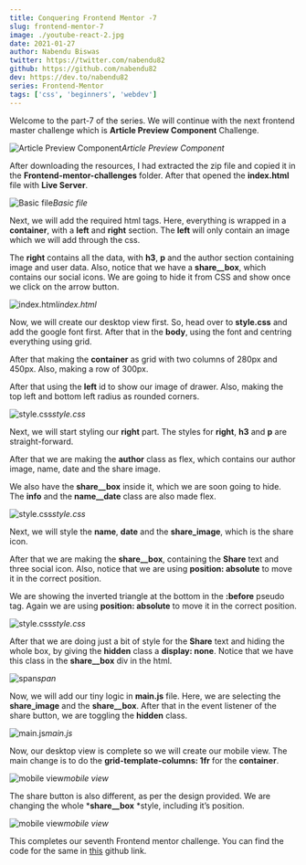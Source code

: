 ```yaml
---
title: Conquering Frontend Mentor -7
slug: frontend-mentor-7
image: ./youtube-react-2.jpg
date: 2021-01-27
author: Nabendu Biswas
twitter: https://twitter.com/nabendu82
github: https://github.com/nabendu82
dev: https://dev.to/nabendu82
series: Frontend-Mentor
tags: ['css', 'beginners', 'webdev']
---
```


Welcome to the part-7 of the series. We will continue with the next frontend master challenge which is **Article Preview Component** Challenge.

![Article Preview Component](https://ik.imagekit.io/thewebdev/Frontend-Mentor/7/1_YFBIdLiCZ.png)*Article Preview Component*

After downloading the resources, I had extracted the zip file and copied it in the **Frontend-mentor-challenges** folder. After that opened the **index.html** file with **Live Server**.

![Basic file](https://ik.imagekit.io/thewebdev/Frontend-Mentor/7/2_Y50HEWWg7G.png)*Basic file*

Next, we will add the required html tags. Here, everything is wrapped in a **container**, with a **left** and **right** section. The **left** will only contain an image which we will add through the css.

The **right** contains all the data, with **h3**, **p** and the author section containing image and user data. Also, notice that we have a **share__box**, which contains our social icons. We are going to hide it from CSS and show once we click on the arrow button.

![index.html](https://ik.imagekit.io/thewebdev/Frontend-Mentor/7/3_njYpHWwJzQ.png)*index.html*

Now, we will create our desktop view first. So, head over to **style.css** and add the google font first. After that in the **body**, using the font and centring everything using grid.

After that making the **container** as grid with two columns of 280px and 450px. Also, making a row of 300px.

After that using the **left** id to show our image of drawer. Also, making the top left and bottom left radius as rounded corners.

![style.css](https://ik.imagekit.io/thewebdev/Frontend-Mentor/7/4_c-gLejMsZG.png)*style.css*

Next, we will start styling our **right** part. The styles for **right**, **h3** and **p** are straight-forward.

After that we are making the **author** class as flex, which contains our author image, name, date and the share image.

We also have the **share__box** inside it, which we are soon going to hide. The **info** and the **name__date** class are also made flex.

![style.css](https://ik.imagekit.io/thewebdev/Frontend-Mentor/7/5_XbiH9Ky1E.png)*style.css*

Next, we will style the **name**, **date** and the **share_image**, which is the share icon.

After that we are making the **share__box**, containing the **Share** text and three social icon. Also, notice that we are using **position: absolute** to move it in the correct position.

We are showing the inverted triangle at the bottom in the **:before** pseudo tag. Again we are using **position: absolute** to move it in the correct position.

![style.css](https://ik.imagekit.io/thewebdev/Frontend-Mentor/7/6_5ycDp3kMBX.png)*style.css*

After that we are doing just a bit of style for the **Share** text and hiding the whole box, by giving the **hidden** class a **display: none**. Notice that we have this class in the **share__box** div in the html.

![span](https://ik.imagekit.io/thewebdev/Frontend-Mentor/7/7_5EqJmKtc3F.png)*span*

Now, we will add our tiny logic in **main.js** file. Here, we are selecting the **share_image** and the **share__box**. After that in the event listener of the share button, we are toggling the **hidden** class.

![main.js](https://ik.imagekit.io/thewebdev/Frontend-Mentor/7/8_5Pm2_QQ9s.png)*main.js*

Now, our desktop view is complete so we will create our mobile view. The main change is to do the **grid-template-columns: 1fr** for the **container**.

![mobile view](https://ik.imagekit.io/thewebdev/Frontend-Mentor/7/9_eZYLEg0Ycl.png)*mobile view*

The share button is also different, as per the design provided. We are changing the whole ***share__box** *style, including it’s position.

![mobile view](https://ik.imagekit.io/thewebdev/Frontend-Mentor/7/10_7Wb5x2ja8L.png)*mobile view*

This completes our seventh Frontend mentor challenge. You can find the code for the same in [this](https://github.com/nabendu82/Frontend-Mentor-Challenges) github link.
